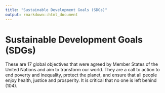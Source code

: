 ```yaml
---
title: "Sustainable Development Goals (SDGs)"
output: rmarkdown::html_document
---
```


# Sustainable Development Goals (SDGs)

These are 17 global objectives that were  agreed by Member States of the United  Nations and aim to transform our  world.  They are a call to action to end poverty  and  inequality, protect the  planet, and  ensure that all people enjoy  health, justice  and  prosperity. It is critical that no one is  left behind (104).
